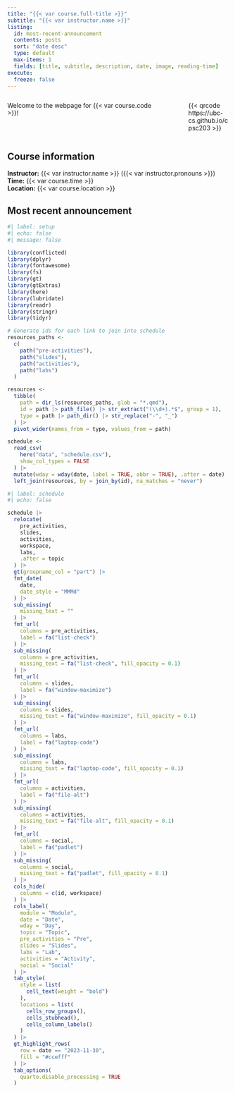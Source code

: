 ```yaml
---
title: "{{< var course.full-title >}}"
subtitle: "{{< var instructor.name >}}"
listing:
  id: most-recent-announcement
  contents: posts
  sort: "date desc"
  type: default
  max-items: 1
  fields: [title, subtitle, description, date, image, reading-time]
execute:
  freeze: false
---
```


:::::: columns
::: {.column width="75%"}
Welcome to the webpage for {{< var course.code >}}!
:::

::: {.column width="5%"}
:::

::: {.column width="20%"}
{{< qrcode https://ubc-cs.github.io/cpsc203 >}}
:::
::::::

## Course information

**Instructor:** {{< var instructor.name >}} ({{< var instructor.pronouns >}})\
**Time:** {{< var course.time >}}\
**Location:** {{< var course.location >}}

## Most recent announcement

::: {#most-recent-announcement}
:::

```r
#| label: setup
#| echo: false
#| message: false

library(conflicted)
library(dplyr)
library(fontawesome)
library(fs)
library(gt)
library(gtExtras)
library(here)
library(lubridate)
library(readr)
library(stringr)
library(tidyr)

# Generate ids for each link to join into schedule
resources_paths <-
  c(
    path("pre-activities"),
    path("slides"),
    path("activities"),
    path("labs")
  )

resources <-
  tibble(
    path = dir_ls(resources_paths, glob = "*.qmd"),
    id = path |> path_file() |> str_extract("(\\d+).*$", group = 1),
    type = path |> path_dir() |> str_replace("-", "_")
  ) |>
  pivot_wider(names_from = type, values_from = path)

schedule <-
  read_csv(
    here("data", "schedule.csv"),
    show_col_types = FALSE
  ) |>
  mutate(wday = wday(date, label = TRUE, abbr = TRUE), .after = date) |>
  left_join(resources, by = join_by(id), na_matches = "never")
```

```r
#| label: schedule
#| echo: false

schedule |>
  relocate(
    pre_activities,
    slides,
    activities,
    workspace,
    labs,
    .after = topic
  ) |>
  gt(groupname_col = "part") |>
  fmt_date(
    date,
    date_style = "MMMd"
  ) |>
  sub_missing(
    missing_text = ""
  ) |>
  fmt_url(
    columns = pre_activities,
    label = fa("list-check")
  ) |>
  sub_missing(
    columns = pre_activities,
    missing_text = fa("list-check", fill_opacity = 0.1)
  ) |>
  fmt_url(
    columns = slides,
    label = fa("window-maximize")
  ) |>
  sub_missing(
    columns = slides,
    missing_text = fa("window-maximize", fill_opacity = 0.1)
  ) |>
  fmt_url(
    columns = labs,
    label = fa("laptop-code")
  ) |>
  sub_missing(
    columns = labs,
    missing_text = fa("laptop-code", fill_opacity = 0.1)
  ) |>
  fmt_url(
    columns = activities,
    label = fa("file-alt")
  ) |>
  sub_missing(
    columns = activities,
    missing_text = fa("file-alt", fill_opacity = 0.1)
  ) |>
  fmt_url(
    columns = social,
    label = fa("padlet")
  ) |>
  sub_missing(
    columns = social,
    missing_text = fa("padlet", fill_opacity = 0.1)
  ) |>
  cols_hide(
    columns = c(id, workspace)
  ) |>
  cols_label(
    module = "Module",
    date = "Date",
    wday = "Day",
    topic = "Topic",
    pre_activities = "Pre",
    slides = "Slides",
    labs = "Lab",
    activities = "Activity",
    social = "Social"
  ) |>
  tab_style(
    style = list(
      cell_text(weight = "bold")
    ),
    locations = list(
      cells_row_groups(),
      cells_stubhead(),
      cells_column_labels()
    )
  ) |>
  gt_highlight_rows(
    row = date == "2023-11-30",
    fill = "#ccefff"
  ) |>
  tab_options(
    quarto.disable_processing = TRUE
  )
```
